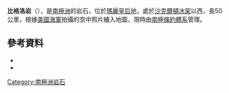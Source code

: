{{Coord|66|10|S|95|25|E|source:GNIS|display=title}}

'''比格洛岩'''（{{lang-en|Bigelow Rock}}），是[[南極洲|南極洲]]的岩石，位於[[瑪麗皇后地|瑪麗皇后地]]，處於[[沙克爾頓冰架|沙克爾頓冰架]]以西，長50公里，根據[[美國海軍|美國海軍]]拍攝的空中照片繪入地圖，現時由[[南極條約體系|南極條約體系]]管理。

==參考資料==
*{{cite gnis | type = antarid | id = 1355| name = Bigelow Rock | accessdate = 2011-06-17}}
*{{usgs-gazetteer|id=1355}}

{{Antarctica-geo-stub}}
[[Category:南極洲岩石|Category:南極洲岩石]]
